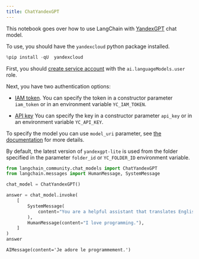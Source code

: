 ```yaml
---
title: ChatYandexGPT
---
```


This notebook goes over how to use LangChain with [YandexGPT](https://cloud.yandex.com/en/services/yandexgpt) chat model.

To use, you should have the `yandexcloud` python package installed.

```python
%pip install -qU  yandexcloud
```

First, you should [create service account](https://cloud.yandex.com/en/docs/iam/operations/sa/create) with the `ai.languageModels.user` role.

Next, you have two authentication options:

- [IAM token](https://cloud.yandex.com/en/docs/iam/operations/iam-token/create-for-sa).
    You can specify the token in a constructor parameter `iam_token` or in an environment variable `YC_IAM_TOKEN`.

- [API key](https://cloud.yandex.com/en/docs/iam/operations/api-key/create)
    You can specify the key in a constructor parameter `api_key` or in an environment variable `YC_API_KEY`.

To specify the model you can use `model_uri` parameter, see [the documentation](https://cloud.yandex.com/en/docs/yandexgpt/concepts/models#yandexgpt-generation) for more details.

By default, the latest version of `yandexgpt-lite` is used from the folder specified in the parameter `folder_id` or `YC_FOLDER_ID` environment variable.

```python
from langchain_community.chat_models import ChatYandexGPT
from langchain.messages import HumanMessage, SystemMessage
```

```python
chat_model = ChatYandexGPT()
```

```python
answer = chat_model.invoke(
    [
        SystemMessage(
            content="You are a helpful assistant that translates English to French."
        ),
        HumanMessage(content="I love programming."),
    ]
)
answer
```

```output
AIMessage(content='Je adore le programmement.')
```
